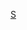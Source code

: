 {{Football manager history	
|name=史雲頓領隊	
|teamname=斯温登足球俱乐部
|title=史雲頓
|state   = {{{state|}}}
|bgcolor=Red
|textcolor=White
|bordercolor=silver
|check=no
|list =
[[薩姆·艾倫|艾倫]] 1902 to 1933
[[特德·維扎德|維扎德]] 1933 to 1939
{{le|尼爾·哈里斯 (1894年出生的足球員)|Neil Harris (footballer, born 1894)|哈里斯}} 1939 to 1940
[[路易斯·佩奇|-{zh-hans:佩奇;zh-hk:比治;zh-tw:佩奇;}-]] 1945 to 1953
[[莫里斯·林德利|林德利]] 1953 to 1955
[[伯特·黑德|黑德]] 1956 to 1965
[[丹尼·威廉斯|威廉斯]] 1965 to 1969
[[弗雷德·福特|福特]] 1969 to 1971
[[戴夫·麥凱|麥凱]] 1971 to 1972
[[萊斯·艾倫|艾倫]] 1972 to 1974
[[丹尼·威廉斯|威廉斯]] 1974 to 1978
[[博比·史密斯|史密斯]] 1978 to 1980
[[約翰·特羅洛普|特羅洛普]] 1980 to 1983
[[肯·比米什|比米什]] 1983 to 1984
[[盧·馬卡里|馬卡里]] 1984 to 1989
[[奧斯瓦爾多·阿迪萊斯|阿迪萊斯]] 1989 to 1991
[[格倫·霍德爾|-{zh-hans:霍德尔; zh-hk:荷杜;}-]]<sup>p</sup> 1991 to 1993
[[約翰·戈爾曼|戈爾曼]]  1993 to 1994
[[史蒂夫·麥克馬洪|麥克馬洪]] 1994 to 1998
[[吉米·奎因|奎因]] 1998 to 2000
[[科林·托德|托德]] 2000
[[安迪·京|京]] 2000 to 2001
[[羅伊·埃文斯|埃文斯]] 2001
[[安迪·京|京]] 2001 to 2005
[[伊菲·奧奴拉|奧奴拉]] 2005 to 2006
[[丹尼斯·韋斯|韋斯]] 2006
[[阿德里安·威廉斯|威廉斯]]<sup>c</sup> 2006
[[保羅·斯特羅克|斯特羅克]] 2006 to 07
[[大衛·伯恩 (1961年出生的足球員)|伯恩]]<sup>c</sup> 2007 to 08
[[莫里斯·馬爾帕斯|馬爾帕斯]] 2008
[[大衛·伯恩 (1961年出生的足球員)|伯恩]]<sup>c</sup> 2008
[[丹尼·威爾遜_(1960年出生足球運動員)|威爾遜]] 2008 to 11
[[彼得·薛利夫|薛利夫]]<sup>c</sup> 2011
[[保羅·赫特|赫特]] 2011
[[保罗·博丁|博丁]]<sup>c</sup> 2011
[[保罗·迪卡尼奥|迪肯尼奧]] 2011 to 2013
[[法布里奇奥·皮卡莱塔|皮卡莱塔]]<sup>c</sup> 2013
[[汤米·米勒|-{zh-hans:米勒; zh-hk:米拿}-]]/[[达伦·沃德 (1978年出生足球運動員)|-{zh-hans:沃德; zh-hk:禾特;}-]] <sup>c</sup> 2013
[[奇雲·麥當奴|-{zh-hans:麦克唐纳; zh-hk:麥當奴;}-]] 2013
{{le|Mark Cooper (footballer born 1968)||-{zh-hans:库珀; zh-hk:谷巴;}-}} 2013 to 2015 
{{le|Lee Power||包華}}<sup>c</sup> 2015
{{le|马丁·灵|Martin Ling|灵}} 2015
{{le|Luke Williams (footballer, born 1981)||L.&nbsp;Williams}} 2015 to 17
[[大卫·费列哥夫|费列哥夫]] 2017 to 18
[[馬菲·泰萊|-{zh-hans:泰勒;zh-hk:泰萊;zh-tw:泰勒;}-]]<sup>c</sup> 2018
{{le|Phil Brown (footballer, born 1959)||Brown}} 2018
[[理查德·维尔伦斯|-{zh-hans:维尔伦斯; zh-hk:韋倫斯;}-]] 2018 to 20
{{le|Noel Hunt||Hunt}}<sup>c</sup> 2020
{{le|John Sheridan (footballer)||Sheridan}} 2020
|note = <small>(c) = [[看守領隊]]; (p) = 球員兼領隊</small>
}}<noinclude>
[[Category:英格蘭足球俱樂部領隊導航模板|S]]
</noinclude>